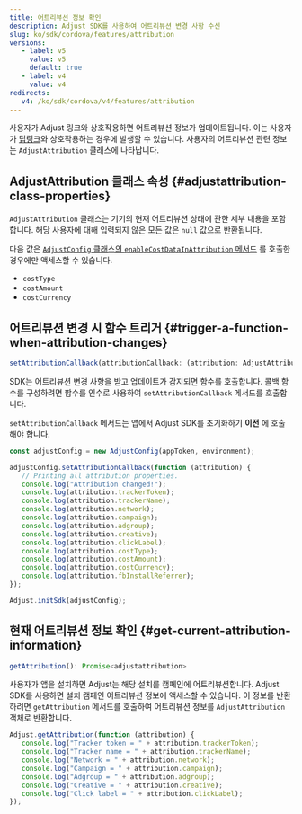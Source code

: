 ```yaml
---
title: 어트리뷰션 정보 확인
description: Adjust SDK를 사용하여 어트리뷰션 변경 사항 수신
slug: ko/sdk/cordova/features/attribution
versions:
   - label: v5
     value: v5
     default: true
   - label: v4
     value: v4
redirects:
   v4: /ko/sdk/cordova/v4/features/attribution
---
```


사용자가 Adjust 링크와 상호작용하면 어트리뷰션 정보가 업데이트됩니다. 이는 사용자가 [딥링크](https://help.adjust.com/ko/article/deep-links)와 상호작용하는 경우에 발생할 수 있습니다. 사용자의 어트리뷰션 관련 정보는 `AdjustAttribution` 클래스에 나타납니다.

## AdjustAttribution 클래스 속성 \{\#adjustattribution\-class\-properties\}

`AdjustAttribution` 클래스는 기기의 현재 어트리뷰션 상태에 관한 세부 내용을 포함합니다. 해당 사용자에 대해 입력되지 않은 모든 값은 `null` 값으로 반환됩니다.

<Callout type="note">

다음 값은 [`AdjustConfig` 클래스의 `enableCostDataInAttribution` 메서드](/ko/sdk/react-native/configuration#enable-cost-data-sending) 를 호출한 경우에만 액세스할 수 있습니다.

- `costType`
- `costAmount`
- `costCurrency`

</Callout>

## 어트리뷰션 변경 시 함수 트리거 \{\#trigger\-a\-function\-when\-attribution\-changes\}

<CodeBlock title="속성 선언">

```ts
setAttributionCallback(attributionCallback: (attribution: AdjustAttribution) => void): void
```

</CodeBlock>

SDK는 어트리뷰션 변경 사항을 받고 업데이트가 감지되면 함수를 호출합니다. 콜백 함수를 구성하려면 함수를 인수로 사용하여 `setAttributionCallback` 메서드를 호출합니다.

<Callout type="important">

`setAttributionCallback` 메서드는 앱에서 Adjust SDK를 초기화하기 **이전** 에 호출해야 합니다.

</Callout>

<CodeBlock highlight="{range: 3-18}">

```js
const adjustConfig = new AdjustConfig(appToken, environment);

adjustConfig.setAttributionCallback(function (attribution) {
   // Printing all attribution properties.
   console.log("Attribution changed!");
   console.log(attribution.trackerToken);
   console.log(attribution.trackerName);
   console.log(attribution.network);
   console.log(attribution.campaign);
   console.log(attribution.adgroup);
   console.log(attribution.creative);
   console.log(attribution.clickLabel);
   console.log(attribution.costType);
   console.log(attribution.costAmount);
   console.log(attribution.costCurrency);
   console.log(attribution.fbInstallReferrer);
});

Adjust.initSdk(adjustConfig);
```

</CodeBlock>

## 현재 어트리뷰션 정보 확인 \{\#get\-current\-attribution\-information\}

<CodeBlock title="메서드 서명">

```ts
getAttribution(): Promise<adjustattribution>
```

</CodeBlock>

사용자가 앱을 설치하면 Adjust는 해당 설치를 캠페인에 어트리뷰션합니다. Adjust SDK를 사용하면 설치 캠페인 어트리뷰션 정보에 액세스할 수 있습니다. 이 정보를 반환하려면 `getAttribution` 메서드를 호출하여 어트리뷰션 정보를 `AdjustAttribution` 객체로 반환합니다.

```js
Adjust.getAttribution(function (attribution) {
   console.log("Tracker token = " + attribution.trackerToken);
   console.log("Tracker name = " + attribution.trackerName);
   console.log("Network = " + attribution.network);
   console.log("Campaign = " + attribution.campaign);
   console.log("Adgroup = " + attribution.adgroup);
   console.log("Creative = " + attribution.creative);
   console.log("Click label = " + attribution.clickLabel);
});
```
